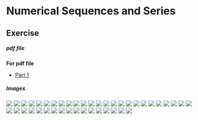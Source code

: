 # Numerical Sequences and Series

## Exercise
##### pdf file

**For pdf file** 

- [Part 1](pdf_docs/Rudin Ch3.1.pdf)

##### Images

![](Figures\Ex-3\ch3-1.png)
![](Figures\Ex-3\ch3-2.png)
![](Figures\Ex-3\ch3-3.png)
![](Figures\Ex-3\ch3-4.png)
![](Figures\Ex-3\ch3-5.png)
![](Figures\Ex-3\ch3-6.png)
![](Figures\Ex-3\ch3-7.png)
![](Figures\Ex-3\ch3-8.png)
![](Figures\Ex-3\ch3-9.png)
![](Figures\Ex-3\ch3-10.png)
![](Figures\Ex-3\ch3-11.png)
![](Figures\Ex-3\ch3-12.png)
![](Figures\Ex-3\ch3-13.png)
![](Figures\Ex-3\ch3-14.png)
![](Figures\Ex-3\ch3-15.png)
![](Figures\Ex-3\ch3-16.png)
![](Figures\Ex-3\ch3-17.png)
![](Figures\Ex-3\ch3-18.png)
![](Figures\Ex-3\ch3-19.png)
![](Figures\Ex-3\ch3-20.png)
![](Figures\Ex-3\ch3-21.png)
![](Figures\Ex-3\ch3-22.png)
![](Figures\Ex-3\ch3-23.png)
![](Figures\Ex-3\ch3-24.png)
![](Figures\Ex-3\ch3-25.png)
![](Figures\Ex-3\ch3-26.png)
![](Figures\Ex-3\ch3-27.png)
![](Figures\Ex-3\ch3-28.png)
![](Figures\Ex-3\ch3-29.png)
![](Figures\Ex-3\ch3-30.png)
![](Figures\Ex-3\ch3-31.png)
![](Figures\Ex-3\ch3-32.png)
![](Figures\Ex-3\ch3-33.png)
![](Figures\Ex-3\ch3-34.png)
![](Figures\Ex-3\ch3-35.png)
![](Figures\Ex-3\ch3-36.png)
![](Figures\Ex-3\ch3-37.png)
![](Figures\Ex-3\ch3-38.png)
![](Figures\Ex-3\ch3-39.png)
![](Figures\Ex-3\ch3-40.png)
![](Figures\Ex-3\ch3-41.png)
![](Figures\Ex-3\ch3-42.png)
